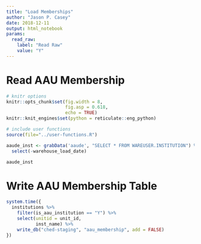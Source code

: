 ```yaml
---
title: "Load Memberships"
author: "Jason P. Casey"
date: 2018-12-11
output: html_notebook
params:
  read_raw:
    label: "Read Raw"
    value: "Y"
---
```


# Read AAU Membership

```r
# knitr options
knitr::opts_chunk$set(fig.width = 8,
                      fig.asp = 0.618,
                      echo = TRUE)
knitr::knit_engines$set(python = reticulate::eng_python)

# include user functions
source(file="../user-functions.R")

aaude_inst <- grabData('aaude', "SELECT * FROM WAREUSER.INSTITUTION") %>%
  select(-warehouse_load_date)

aaude_inst
```

# Write AAU Membership Table

```r
system.time({
  institutions %>%
    filter(is_aau_institution == "Y") %>%
    select(unitid = unit_id,
           inst_name) %>%
    write_db("ched-staging", "aau_membership", add = FALSE)
})


```

